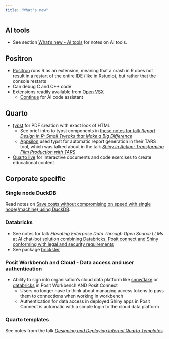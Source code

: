 ```yaml
---
title: "What's new"
---
```


## AI tools

-   See section [What's new - AI tools](tipsandtricks.qmd#sec:tipsandtricks-AI_tools) for notes on AI tools.
    
## Positron

-   [Positron](https://github.com/posit-dev/positron) runs R as an extension, meaning that a crash in R does not result in a restart of the entire IDE (like in Rstudio), but rather that the console restarts
-   Can debug C and C++ code
-   Extensions readily available from [Open VSX](https://open-vsx.org/)
    -   [Continue](https://github.com/continuedev/continue) for AI code assistant

## Quarto {#sec:what_new-quarto}

-   [typst](https://quarto.org/docs/output-formats/typst.html) for PDF creation with exact look of HTML
    -   See brief intro to typst components in [these notes for talk *Report Design in R: Small Tweaks that Make a Big Difference*](other_talks/quarto_custom.qmd#sec:typst_components)
    -   [Appsilon](https://www.appsilon.com/) used typst for automatic report generation in their TARS tool, which was talked about in the talk [*Shiny in Action: Transforming Film Production with TARS*](other_talks/end_to_end_ds.qmd#sec:TARS)
-   [Quarto live](https://github.com/r-wasm/quarto-live) for interactive documents and code exercises to create educational content

## Corporate specific

### Single node DuckDB

Read notes on [Save costs without compromising on speed with single node(/machine) using DuckDB](keynotes/04duckdb.qmd#sec:save_single_node).

### Databricks

-   See notes for talk *Elevating Enterprise Data Through Open Source LLMs* at [AI chat-bot solution combining Databricks, Posit connect and Shiny conforming with legal and security requirements](other_talks/ai_not_generated.qmd#sec:databricks_ai_solution)
-   See package [brickster](https://github.com/databrickslabs/brickster)

### Posit Workbench and Cloud - Data access and user authentication

-   Ability to sign into organisation's cloud data platform like [snowflake](https://www.snowflake.com/en/) or [databricks](https://www.databricks.com/) in Posit Workbench AND Posit Connect
    -   Users no longer have to think about managing access tokens to pass them to connections when working in workbench
    -   Authentication for data access in deployed Shiny apps in Posit Connect is automatic with a simple login to the cloud data platform

### Quarto templates

See notes from the talk [*Designing and Deploying Internal Quarto Templates*](other_talks/quarto_custom.qmd#sec:quarto_internal_templates)